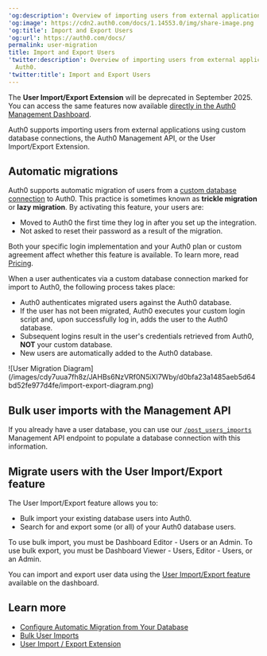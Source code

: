 ```yaml
---
'og:description': Overview of importing users from external applications into Auth0.
'og:image': https://cdn2.auth0.com/docs/1.14553.0/img/share-image.png
'og:title': Import and Export Users
'og:url': https://auth0.com/docs/
permalink: user-migration
title: Import and Export Users
'twitter:description': Overview of importing users from external applications into
  Auth0.
'twitter:title': Import and Export Users
---
```

<Warning>

The **User Import/Export Extension** will be deprecated in September 2025. You can access the same features now available [directly in the Auth0 Management Dashboard](/docs/manage-users/user-migration/bulk-user-import-export).

</Warning>

Auth0 supports importing users from external applications using custom database connections, the Auth0 <Tooltip tip="Management API: A product to allow customers to perform administrative tasks." cta="View Glossary" href="/docs/glossary?term=Management+API">Management API</Tooltip>, or the User Import/Export Extension.

## Automatic migrations

Auth0 supports automatic migration of users from a [custom database connection](/docs/authenticate/database-connections/custom-db) to Auth0. This practice is sometimes known as **trickle migration** or **lazy migration**. By activating this feature, your users are:

* Moved to Auth0 the first time they log in after you set up the integration.
* Not asked to reset their password as a result of the migration.

<Card title="Availability varies by Auth0 plan">

Both your specific login implementation and your Auth0 plan or custom agreement affect whether this feature is available. To learn more, read [Pricing](https://auth0.com/pricing).

</Card>

When a user authenticates via a custom database connection marked for import to Auth0, the following process takes place:

* Auth0 authenticates migrated users against the Auth0 database.
* If the user has not been migrated, Auth0 executes your custom login script and, upon successfully log in, adds the user to the Auth0 database.
* Subsequent logins result in the user's credentials retrieved from Auth0, **NOT** your custom database.
* New users are automatically added to the Auth0 database.

<Frame>![User Migration Diagram](/images/cdy7uua7fh8z/JAHBs6NzVRf0N5iXI7Wby/d0bfa23a1485aeb5d64bd52fe977d4fe/import-export-diagram.png)</Frame>

## Bulk user imports with the Management API

If you already have a user database, you can use our [`/post_users_imports`](https://auth0.com/docs/api/management/v2#!/Jobs/post_users_imports) Management API endpoint to populate a database connection with this information.

## Migrate users with the User Import/Export feature

The User Import/Export feature allows you to:

* Bulk import your existing database users into Auth0.
* Search for and export some (or all) of your Auth0 database users.

To use bulk import, you must be Dashboard Editor - Users or an Admin. To use bulk export, you must be Dashboard Viewer - Users, Editor - Users, or an Admin.

You can import and export user data using the [User Import/Export feature](/docs/manage-users/user-migration/bulk-user-import-export) available on the dashboard.

## Learn more

* [Configure Automatic Migration from Your Database](/docs/manage-users/user-migration/configure-automatic-migration-from-your-database)
* [Bulk User Imports](/docs/manage-users/user-migration/bulk-user-imports)
* [User Import / Export Extension](/docs/manage-users/user-migration/user-import-export-extension)